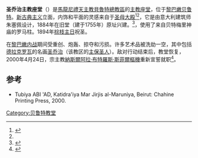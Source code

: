 {{Infobox religious building
| building_name         =圣乔治主教座堂
| image                 = ChurchMosque.jpg
| image_size            =200px
| location              =[[黎巴嫩|黎巴嫩]][[贝鲁特|贝鲁特]]
| latitude     =  33.895272
| longitude    =  35.505310
| religious_affiliation =[[马龙尼礼教会|马龙尼礼教会]]
| consecration_year     =1894
| status                =
| functional_status     =active
| heritage_designation  = 
| leadership            =
| architecture_style    =[[新古典主义建筑|新古典主义]]
| facade_direction      =南
| groundbreaking        =1884
| year_completed        =1894
}}
'''圣乔治主教座堂'''（{{lang-ar|'''كاتدرائية مار جرجس للموارنة'''}}）是[[馬龍尼禮天主教貝魯特總教區|馬龍尼禮天主教貝魯特總教區]]的[[主教座堂|主教座堂]]，位于[[黎巴嫩|黎巴嫩]][[贝鲁特|贝鲁特]]。[[新古典主义建筑|新古典主义]]立面，内饰和平面的灵感来自于[[圣母大殿|圣母大殿]]<ref name="RS">{{Cite journal | issn = 1028-3625 | last = Vloeberghs | first = Ward | title = RSCAS_2008_17.pdf (application/pdf Object) | accessdate = 2010-01-13 | date = 2008 | url = http://www.uclouvain.be/cps/ucl/doc/epl-corta/documents/RSCAS_2008_17.pdf | deadurl = yes | archiveurl = https://web.archive.org/web/20120225075404/http://www.uclouvain.be/cps/ucl/doc/epl-corta/documents/RSCAS_2008_17.pdf | archivedate = 2012-02-25 }}</ref><ref name="DL"/>，它是由意大利建筑师朱塞佩设计，1884年在旧堂（建于1755年）原址兴建。<ref name ="MT">{{Cite web | last = Lebanese Ministry of Tourism | title = Ministry of Tourism :: Destination Lebanon | accessdate = 2009-12-27 | url = http://www.lebanon-tourism.gov.lb/SiteDetails.aspx?Sites=128 | archive-date = 2021-02-24 | archive-url = https://web.archive.org/web/20210224211801/http://www.lebanon-tourism.gov.lb/SiteDetails.aspx?Sites=128 | dead-url = no }}</ref>，使用了来自贝特梅里神庙的罗马柱。1894年[[棕枝主日|棕枝主日]]祝圣。

在[[黎巴嫩内战|黎巴嫩内战]]期间受重创、炮轰、掠夺和污损。许多艺术品被洗劫一空，其中包括[[德拉克罗瓦|德拉克罗瓦]]的名画[[圣乔治|圣乔治]]（该教区的[[主保圣人|主保圣人]]）。敌对行动结束后，教堂恢复，2000年4月24日，宗主教[[納斯爾阿拉·布特羅斯·斯菲爾|納斯爾阿拉·布特羅斯·斯菲爾]][[樞機|樞機]]重新宣誓就职<ref name="DL">{{Cite web | last = Discover Lebanon | title = Beirut Saint George Cathedral, Mosque El Omari | accessdate = 2009-12-27 | url = http://www.discoverlebanon.com/en/panoramic_views/beirut/saint_george_cathedral_mosque_el_omari.php | archive-date = 2016-10-18 | archive-url = https://web.archive.org/web/20161018112514/http://www.discoverlebanon.com/en/panoramic_views/beirut/saint_george_cathedral_mosque_el_omari.php | dead-url = no }}</ref>。

==参考==
* Tubiya ABI 'AD, Katidra'iya Mar Jirjis al-Maruniya, Beirut: Chahine Printing Press, 2000.
{{Reflist}}
[[Category:贝鲁特教堂|Category:贝鲁特教堂]]
